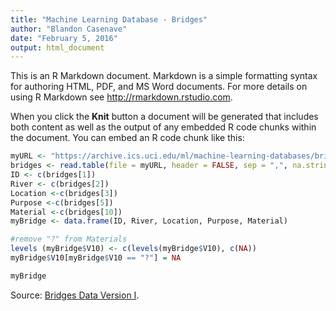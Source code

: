 ```yaml
---
title: "Machine Learning Database - Bridges"
author: "Blandon Casenave"
date: "February 5, 2016"
output: html_document
---
```


This is an R Markdown document. Markdown is a simple formatting syntax for authoring HTML, PDF, and MS Word documents. For more details on using R Markdown see <http://rmarkdown.rstudio.com>.

When you click the **Knit** button a document will be generated that includes both content as well as the output of any embedded R code chunks within the document. You can embed an R code chunk like this:

```r
myURL <- "https://archive.ics.uci.edu/ml/machine-learning-databases/bridges/bridges.data.version1"
bridges <- read.table(file = myURL, header = FALSE, sep = ",", na.strings = "NA")
ID <- c(bridges[1])
River <- c(bridges[2])
Location <-c(bridges[3])
Purpose <-c(bridges[5])
Material <-c(bridges[10])
myBridge <- data.frame(ID, River, Location, Purpose, Material)

#remove "?" from Materials
levels (myBridge$V10) <- c(levels(myBridge$V10), c(NA))
myBridge$V10[myBridge$V10 == "?"] = NA

myBridge
```


Source: <a href=https://archive.ics.uci.edu/ml/machine-learning-databases/bridges/bridges.data.version1>Bridges Data Version I</a>.  
